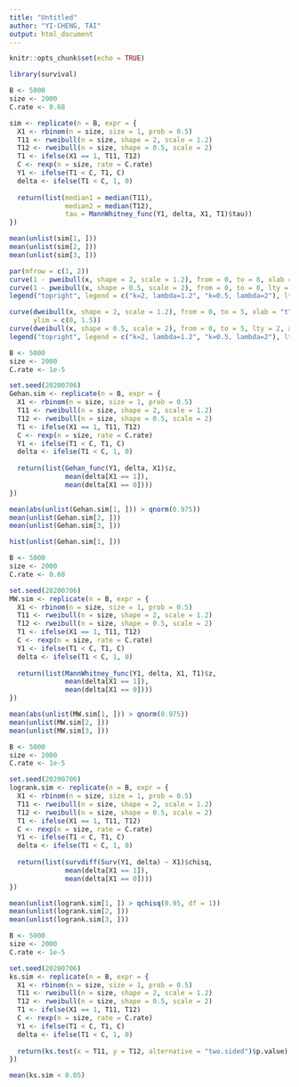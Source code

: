 ```yaml
---
title: "Untitled"
author: "YI-CHENG, TAI"
output: html_document
---
```


```r
knitr::opts_chunk$set(echo = TRUE)
```

```r
library(survival)
```


```r
B <- 5000
size <- 2000
C.rate <- 0.68

sim <- replicate(n = B, expr = {
  X1 <- rbinom(n = size, size = 1, prob = 0.5)
  T11 <- rweibull(n = size, shape = 2, scale = 1.2)
  T12 <- rweibull(n = size, shape = 0.5, scale = 2)
  T1 <- ifelse(X1 == 1, T11, T12)
  C <- rexp(n = size, rate = C.rate)
  Y1 <- ifelse(T1 < C, T1, C)
  delta <- ifelse(T1 < C, 1, 0)
  
  return(list(median1 = median(T11),
              median2 = median(T12),
              tau = MannWhitney_func(Y1, delta, X1, T1)$tau))
})

mean(unlist(sim[1, ]))
mean(unlist(sim[2, ]))
mean(unlist(sim[3, ]))
```

```r
par(mfrow = c(1, 2))
curve(1 - pweibull(x, shape = 2, scale = 1.2), from = 0, to = 8, xlab = "t", ylab = "survival")
curve(1 - pweibull(x, shape = 0.5, scale = 2), from = 0, to = 8, lty = 2, add = TRUE)
legend("topright", legend = c("k=2, lambda=1.2", "k=0.5, lambda=2"), lty = c(1, 2))

curve(dweibull(x, shape = 2, scale = 1.2), from = 0, to = 5, xlab = "t", ylab = "density",
      ylim = c(0, 1.5))
curve(dweibull(x, shape = 0.5, scale = 2), from = 0, to = 5, lty = 2, add = TRUE)
legend("topright", legend = c("k=2, lambda=1.2", "k=0.5, lambda=2"), lty = c(1, 2))
```

```r
B <- 5000
size <- 2000
C.rate <- 1e-5

set.seed(20200706)
Gehan.sim <- replicate(n = B, expr = {
  X1 <- rbinom(n = size, size = 1, prob = 0.5)
  T11 <- rweibull(n = size, shape = 2, scale = 1.2)
  T12 <- rweibull(n = size, shape = 0.5, scale = 2)
  T1 <- ifelse(X1 == 1, T11, T12)
  C <- rexp(n = size, rate = C.rate)
  Y1 <- ifelse(T1 < C, T1, C)
  delta <- ifelse(T1 < C, 1, 0)
  
  return(list(Gehan_func(Y1, delta, X1)$z,
              mean(delta[X1 == 1]),
              mean(delta[X1 == 0])))
})

mean(abs(unlist(Gehan.sim[1, ])) > qnorm(0.975))
mean(unlist(Gehan.sim[2, ]))
mean(unlist(Gehan.sim[3, ]))
```

```r
hist(unlist(Gehan.sim[1, ]))
```

```r
B <- 5000
size <- 2000
C.rate <- 0.68

set.seed(20200706)
MW.sim <- replicate(n = B, expr = {
  X1 <- rbinom(n = size, size = 1, prob = 0.5)
  T11 <- rweibull(n = size, shape = 2, scale = 1.2)
  T12 <- rweibull(n = size, shape = 0.5, scale = 2)
  T1 <- ifelse(X1 == 1, T11, T12)
  C <- rexp(n = size, rate = C.rate)
  Y1 <- ifelse(T1 < C, T1, C)
  delta <- ifelse(T1 < C, 1, 0)
  
  return(list(MannWhitney_func(Y1, delta, X1, T1)$z,
              mean(delta[X1 == 1]),
              mean(delta[X1 == 0])))
})

mean(abs(unlist(MW.sim[1, ])) > qnorm(0.975))
mean(unlist(MW.sim[2, ]))
mean(unlist(MW.sim[3, ]))
```

```r
B <- 5000
size <- 2000
C.rate <- 1e-5

set.seed(20200706)
logrank.sim <- replicate(n = B, expr = {
  X1 <- rbinom(n = size, size = 1, prob = 0.5)
  T11 <- rweibull(n = size, shape = 2, scale = 1.2)
  T12 <- rweibull(n = size, shape = 0.5, scale = 2)
  T1 <- ifelse(X1 == 1, T11, T12)
  C <- rexp(n = size, rate = C.rate)
  Y1 <- ifelse(T1 < C, T1, C)
  delta <- ifelse(T1 < C, 1, 0)
  
  return(list(survdiff(Surv(Y1, delta) ~ X1)$chisq,
              mean(delta[X1 == 1]),
              mean(delta[X1 == 0])))
})

mean(unlist(logrank.sim[1, ]) > qchisq(0.95, df = 1))
mean(unlist(logrank.sim[2, ]))
mean(unlist(logrank.sim[3, ]))
```

```r
B <- 5000
size <- 2000
C.rate <- 1e-5

set.seed(20200706)
ks.sim <- replicate(n = B, expr = {
  X1 <- rbinom(n = size, size = 1, prob = 0.5)
  T11 <- rweibull(n = size, shape = 2, scale = 1.2)
  T12 <- rweibull(n = size, shape = 0.5, scale = 2)
  T1 <- ifelse(X1 == 1, T11, T12)
  C <- rexp(n = size, rate = C.rate)
  Y1 <- ifelse(T1 < C, T1, C)
  delta <- ifelse(T1 < C, 1, 0)
  
  return(ks.test(x = T11, y = T12, alternative = "two.sided")$p.value)
})

mean(ks.sim < 0.05)
```

